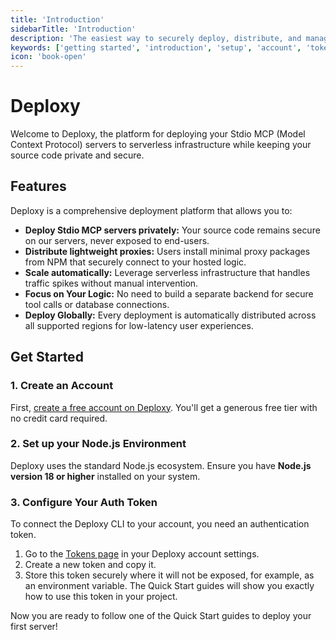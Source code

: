 ```yaml
---
title: 'Introduction'
sidebarTitle: 'Introduction'
description: 'The easiest way to securely deploy, distribute, and manage your private MCP servers. Keep your source code private while scaling globally.'
keywords: ['getting started', 'introduction', 'setup', 'account', 'token', 'features', 'overview']
icon: 'book-open'
---
```


# Deploxy

Welcome to Deploxy, the platform for deploying your Stdio MCP (Model Context Protocol) servers to serverless infrastructure while keeping your source code private and secure.

<CardGroup cols={3}>
  <Card
  title="Hello World Example"
    description="Deploy a pre-built example server in less than 5 minutes."
    href="/getting-started/quickstart-clone"
    icon="rocket"
  />
  <Card
    title="Integrating an Existing Project"
    description="A step-by-step guide to configure your existing project for Deploxy."
    href="/getting-started/quickstart-existing"
    icon="package-plus"
  />
  <Card
    title="Core Concepts"
    description="Understand the key concepts that power the Deploxy platform."
    href="/getting-started/core-concepts"
    icon="cpu"
  />
</CardGroup>

## Features

Deploxy is a comprehensive deployment platform that allows you to:

-   **Deploy Stdio MCP servers privately:** Your source code remains secure on our servers, never exposed to end-users.
-   **Distribute lightweight proxies:** Users install minimal proxy packages from NPM that securely connect to your hosted logic.
-   **Scale automatically:** Leverage serverless infrastructure that handles traffic spikes without manual intervention.
-   **Focus on Your Logic:** No need to build a separate backend for secure tool calls or database connections.
-   **Deploy Globally:** Every deployment is automatically distributed across all supported regions for low-latency user experiences.

## Get Started

### 1. Create an Account

First, [create a free account on Deploxy](https://deploxy.com). You'll get a generous free tier with no credit card required.

### 2. Set up your Node.js Environment

Deploxy uses the standard Node.js ecosystem. Ensure you have **Node.js version 18 or higher** installed on your system.

### 3. Configure Your Auth Token

To connect the Deploxy CLI to your account, you need an authentication token.

1.  Go to the [Tokens page](https://deploxy.com/account/settings/tokens) in your Deploxy account settings.
2.  Create a new token and copy it.
3.  Store this token securely where it will not be exposed, for example, as an environment variable. The Quick Start guides will show you exactly how to use this token in your project.

Now you are ready to follow one of the Quick Start guides to deploy your first server!
